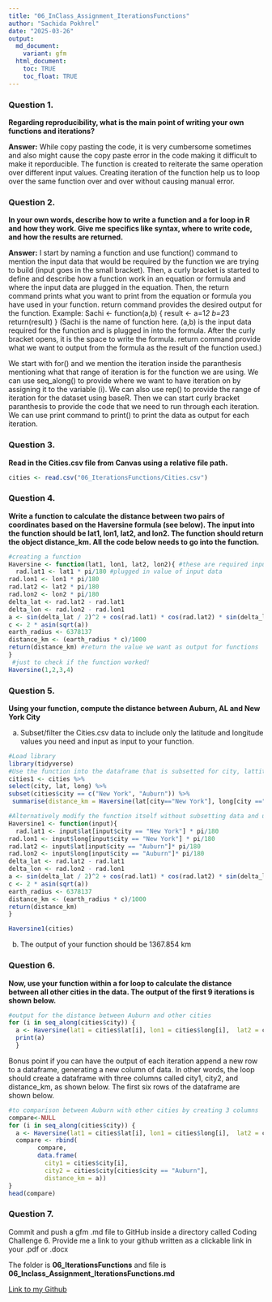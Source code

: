 ```yaml
---
title: "06_InClass_Assignment_IterationsFunctions"
author: "Sachida Pokhrel"
date: "2025-03-26"
output: 
  md_document:
    variant: gfm
  html_document:
    toc: TRUE
    toc_float: TRUE
---
```


### Question 1.
**Regarding reproducibility, what is the main point of writing your own functions and iterations?**

**Answer:** 
While copy pasting the code, it is very cumbersome sometimes and also might cause the copy paste error in the code making it difficult to make it reporducible. The function is created to reiterate the same operation over different input values. Creating iteration of the function help us to loop over the same function over and over without causing manual error.

### Question 2.
**In your own words, describe how to write a function and a for loop in R and how they work. Give me specifics like syntax, where to write code, and how the results are returned.**

**Answer:**
I start by naming a function and use function() command to mention the input data that would be required by the function we are trying to build (input goes in the small bracket). Then, a curly bracket is started to define and describe how a function work in an equation or formula and where the input data are plugged in the equation. Then, the return command prints what you want to print from the equation or formula you have used in your function. return command provides the desired output for the function.
Example: Sachi <- function(a,b) {
result <- a=1*2
b=2*3
return(result)
}
(Sachi is the name of function here. (a,b) is the input data required for the function and is plugged in into the formula. After the curly bracket opens, it is the space to write the formula. return command provide what we want to output from the formula as the result of the function used.)

We start with for() and we mention the iteration inside the paranthesis mentioning what that range of iteration is for the function we are using. We can use seq_along() to provide where we want to have iteration on by assigning it to the variable (i). We can also use rep() to provide the range of iteration for the dataset using baseR. Then we can start curly bracket paranthesis to provide the code that we need to run through each iteration. We can use print command to print() to print the data as output for each iteration. 



### Question 3.
**Read in the Cities.csv file from Canvas using a relative file path.**

```r
cities <- read.csv("06_IterationsFunctions/Cities.csv")
```


### Question 4.
**Write a function to calculate the distance between two pairs of coordinates based on the Haversine formula (see below). The input into the function should be lat1, lon1, lat2, and lon2. The function should return the object distance_km. All the code below needs to go into the function.**
```r
#creating a function
Haversine <- function(lat1, lon1, lat2, lon2){ #these are required input when the function is made and ready to state
  rad.lat1 <- lat1 * pi/180 #plugged in value of input data
rad.lon1 <- lon1 * pi/180
rad.lat2 <- lat2 * pi/180
rad.lon2 <- lon2 * pi/180
delta_lat <- rad.lat2 - rad.lat1
delta_lon <- rad.lon2 - rad.lon1
a <- sin(delta_lat / 2)^2 + cos(rad.lat1) * cos(rad.lat2) * sin(delta_lon / 2)^2
c <- 2 * asin(sqrt(a))
earth_radius <- 6378137
distance_km <- (earth_radius * c)/1000
return(distance_km) #return the value we want as output for functions
}
 #just to check if the function worked!
Haversine(1,2,3,4)
```


### Question 5.
**Using your function, compute the distance between Auburn, AL and New York City**

a.	Subset/filter the Cities.csv data to include only the latitude and longitude values you need and input as input to your function. 
```r
#Load library
library(tidyverse)
#Use the function into the dataframe that is subsetted for city, lattitude and longitude
cities1 <- cities %>% 
select(city, lat, long) %>% 
subset(cities$city == c("New York", "Auburn")) %>%
 summarise(distance_km = Haversine(lat[city=="New York"], long[city =="New York"], lat[city =="Auburn"], long[city == "Auburn"]))

#Alternatively modify the function itself without subsetting data and use it in the dataframe
Haversine1 <- function(input){
  rad.lat1 <- input$lat[input$city == "New York"] * pi/180
rad.lon1 <- input$long[input$city == "New York"] * pi/180
rad.lat2 <- input$lat[input$city == "Auburn"]* pi/180
rad.lon2 <- input$long[input$city == "Auburn"]* pi/180
delta_lat <- rad.lat2 - rad.lat1
delta_lon <- rad.lon2 - rad.lon1
a <- sin(delta_lat / 2)^2 + cos(rad.lat1) * cos(rad.lat2) * sin(delta_lon / 2)^2
c <- 2 * asin(sqrt(a))
earth_radius <- 6378137
distance_km <- (earth_radius * c)/1000
return(distance_km)
}

Haversine1(cities)


```

b. The output of your function should be 1367.854 km

### Question 6.
**Now, use your function within a for loop to calculate the distance between all other cities in the data. The output of the first 9 iterations is shown below.**
```r
#output for the distance between Auburn and other cities
for (i in seq_along(cities$city)) {
  a <- Haversine(lat1 = cities$lat[i], lon1 = cities$long[i],  lat2 = cities$lat[cities$city == "Auburn"], lon2 = cities$long[cities$city == "Auburn"])
  print(a)
  }
```

Bonus point if you can have the output of each iteration append a new row to a dataframe, generating a new column of data. In other words, the loop should create a dataframe with three columns called city1, city2, and distance_km, as shown below. The first six rows of the dataframe are shown below.
```r
#to comparison between Auburn with other cities by creating 3 columns        
compare<-NULL
for (i in seq_along(cities$city)) {
  a <- Haversine(lat1 = cities$lat[i], lon1 = cities$long[i],  lat2 = cities$lat[cities$city == "Auburn"], lon2 = cities$long[cities$city == "Auburn"])
  compare <- rbind(
        compare,
        data.frame(
          city1 = cities$city[i],
          city2 = cities$city[cities$city == "Auburn"],
          distance_km = a))
}
head(compare)

```

### Question 7.
Commit and push a gfm .md file to GitHub inside a directory called Coding Challenge 6. Provide me a link to your github written as a clickable link in your .pdf or .docx

The folder is **06_IterationsFunctions** and file is **06_Inclass_Assignment_IterationsFunctions.md** 

[Link to my Github](06_IterationsFunctions/06_Inclass_Assignment_IterationsFunctions.md)






